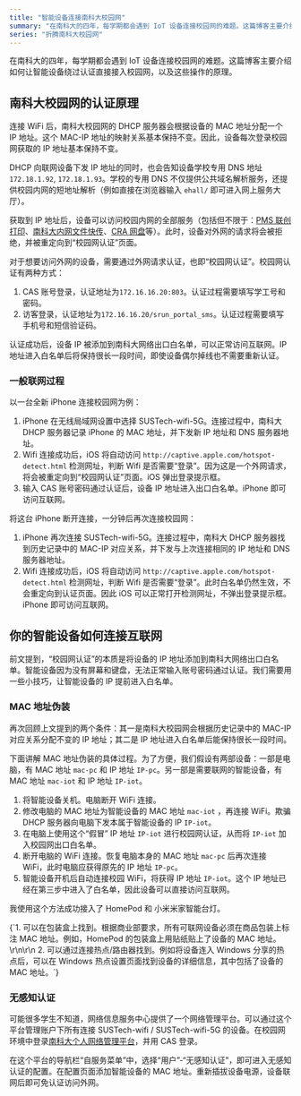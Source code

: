 ```yaml
---
title: "智能设备连接南科大校园网"
summary: "在南科大的四年，每学期都会遇到 IoT 设备连接校园网的难题。这篇博客主要介绍如何让智能设备绕过认证直接接入校园网，以及这些操作的原理。"
series: "折腾南科大校园网"
---
```


在南科大的四年，每学期都会遇到 IoT 设备连接校园网的难题。这篇博客主要介绍如何让智能设备绕过认证直接接入校园网，以及这些操作的原理。



## 南科大校园网的认证原理

连接 WiFi 后，南科大校园网的 DHCP 服务器会根据设备的 MAC 地址分配一个 IP 地址。这个 MAC-IP 地址的映射关系基本保持不变。因此，设备每次登录校园网获取的 IP 地址基本保持不变。

<Dialog>
学计算机网络的同学们期末考试前记得背一下 DHCP 的全称。不用谢~
</Dialog>

DHCP 向联网设备下发 IP 地址的同时，也会告知设备学校专用 DNS 地址 `172.18.1.92`, `172.18.1.93`。学校的专用 DNS 不仅提供公共域名解析服务，还提供校园内网的短地址解析（例如直接在浏览器输入 `ehall/` 即可进入网上服务大厅）。

获取到 IP 地址后，设备可以访问校园内网的全部服务（包括但不限于：[PMS 联创打印](http://pms.sustech.edu.cn)、[南科大内网文件快传](https://send.cra.moe)、[CRA 网盘](https://dl.cra.moe)等）。此时，设备对外网的请求将会被拒绝，并被重定向到“校园网认证”页面。

对于想要访问外网的设备，需要通过外网请求认证，也即“校园网认证”。校园网认证有两种方式：

1. CAS 账号登录，认证地址为`172.16.16.20:803`。认证过程需要填写学工号和密码。
2. 访客登录，认证地址为`172.16.16.20/srun_portal_sms`。认证过程需要填写手机号和短信验证码。

认证成功后，设备 IP 被添加到南科大网络出口白名单，可以正常访问互联网。IP 地址进入白名单后将保持很长一段时间，即使设备偶尔掉线也不需要重新认证。

### 一般联网过程

以一台全新 iPhone 连接校园网为例：

1. iPhone 在无线局域网设置中选择 SUSTech-wifi-5G。连接过程中，南科大 DHCP 服务器记录 iPhone 的 MAC 地址，并下发新 IP 地址和 DNS 服务器地址。
2. Wifi 连接成功后，iOS 将自动访问 `http://captive.apple.com/hotspot-detect.html` 检测网址，判断 Wifi 是否需要“登录”。因为这是一个外网请求，将会被重定向到“校园网认证”页面。iOS 弹出登录提示框。
3. 输入 CAS 账号密码通过认证后，设备 IP 地址进入出口白名单。iPhone 即可访问互联网。

将这台 iPhone 断开连接，一分钟后再次连接校园网：

1. iPhone 再次连接 SUSTech-wifi-5G。连接过程中，南科大 DHCP 服务器找到历史记录中的 MAC-IP 对应关系，并下发与上次连接相同的 IP 地址和 DNS 服务器地址。
2. Wifi 连接成功后，iOS 将自动访问 `http://captive.apple.com/hotspot-detect.html` 检测网址，判断 Wifi 是否需要“登录”。此时白名单仍然生效，不会重定向到认证页面。因此 iOS 可以正常打开检测网址，不弹出登录提示框。iPhone 即可访问互联网。

## 你的智能设备如何连接互联网

前文提到，“校园网认证”的本质是将设备的 IP 地址添加到南科大网络出口白名单。智能设备因为没有屏幕和键盘，无法正常输入账号密码通过认证。我们需要用一些小技巧，让智能设备的 IP 提前进入白名单。

### MAC 地址伪装

再次回顾上文提到的两个条件：其一是南科大校园网会根据历史记录中的 MAC-IP 对应关系分配不变的 IP 地址；其二是 IP 地址进入白名单后能保持很长一段时间。

下面讲解 MAC 地址伪装的具体过程。为了方便，我们假设有两部设备：一部是电脑，有 MAC 地址 `mac-pc` 和 IP 地址 `IP-pc`。另一部是需要联网的智能设备，有 MAC 地址 `mac-iot` 和 IP 地址 `IP-iot`。

1. 将智能设备关机。电脑断开 WiFi 连接。
2. 修改电脑的 MAC 地址为智能设备的 MAC 地址 `mac-iot` ，再连接 WiFi。欺骗 DHCP 服务器向电脑下发本属于智能设备的 IP `IP-iot`。
3. 在电脑上使用这个“假冒” IP 地址 `IP-iot` 进行校园网认证，从而将 `IP-iot` 加入校园网出口白名单。
4. 断开电脑的 WiFi 连接。恢复电脑本身的 MAC 地址 `mac-pc` 后再次连接 WiFi，此时电脑应获得原先的 IP 地址 `IP-pc`。
5. 智能设备开机后自动连接校园 WiFi，将获得 IP 地址 `IP-iot`。这个 IP 地址已经在第三步中进入了白名单，因此设备可以直接访问互联网。

我使用这个方法成功接入了 HomePod 和 小米米家智能台灯。

<div className="flex flex-col space-y-2">
<Callout title="如何获取智能设备的 MAC 地址？">
{`1. 可以在包装盒上找到。根据商业部要求，所有可联网设备必须在商品包装上标注 MAC 地址。例如，HomePod 的包装盒上用贴纸贴上了设备的 MAC 地址。\r\n\r\n
2. 可以通过连接热点/路由器找到。例如将设备连入 Windows 分享的热点后，可以在 Windows 热点设置页面找到设备的详细信息，其中包括了设备的 MAC 地址。`}
</Callout>
<Callout title="如何修改电脑的 MAC 地址？" content="以 macOS 为例，只需要在断网条件下使用终端执行 `sudo ifconfig en0 ether <NEW MAC ADDRESS>` 即可。" />
</div>

### 无感知认证

<Dialog>
尝试多次均未成功。此方案仅供参考。
</Dialog>

可能很多学生不知道，网络信息服务中心提供了一个网络管理平台。可以通过这个平台管理账户下所有连接 SUSTech-wifi / SUSTech-wifi-5G 的设备。在校园网环境中登录[南科大个人网络管理平台](http://172.16.16.20:8900/home)，并用 CAS 登录。

在这个平台的导航栏“自服务菜单”中，选择“用户”-“无感知认证”，即可进入无感知认证的配置。在配置页面添加智能设备的 MAC 地址。重新插拔设备电源，设备联网后即可免认证访问外网。
